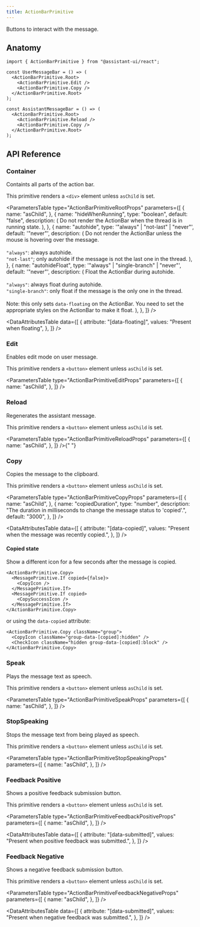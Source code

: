 ```yaml
---
title: ActionBarPrimitive
---
```


Buttons to interact with the message.


## Anatomy

```tsx
import { ActionBarPrimitive } from "@assistant-ui/react";

const UserMessageBar = () => (
  <ActionBarPrimitive.Root>
    <ActionBarPrimitive.Edit />
    <ActionBarPrimitive.Copy />
  </ActionBarPrimitive.Root>
);

const AssistantMessageBar = () => (
  <ActionBarPrimitive.Root>
    <ActionBarPrimitive.Reload />
    <ActionBarPrimitive.Copy />
  </ActionBarPrimitive.Root>
);
```

## API Reference

### Container

Containts all parts of the action bar.

This primitive renders a `<div>` element unless `asChild` is set.

<ParametersTable
  type="ActionBarPrimitiveRootProps"
  parameters={[
    {
      name: "asChild",
    },
    {
      name: "hideWhenRunning",
      type: "boolean",
      default: "false",
      description: (
        <span>
          Do not render the ActionBar when the thread is in running state.
        </span>
      ),
    },
    {
      name: "autohide",
      type: '"always" | "not-last" | "never"',
      default: '"never"',
      description: (
        <span>
          Do not render the ActionBar unless the mouse is hovering over the
          message.
          <br />
          <br />
          <Code>"always"</Code>: always autohide.
          <br />
          <Code>"not-last"</Code>; only autohide if the message is not the last
          one in the thread.
        </span>
      ),
    },
    {
      name: "autohideFloat",
      type: '"always" | "single-branch" | "never"',
      default: '"never"',
      description: (
        <span>
          Float the ActionBar during autohide.
          <br />
          <br />
          <Code>"always"</Code>: always float during autohide.
          <br />
          <Code>"single-branch"</Code>: only float if the message is the only
          one in the thread.
          <br />
          <br />
          Note: this only sets `data-floating` on the ActionBar. You need to set
          the appropriate styles on the ActionBar to make it float.
        </span>
      ),
    },
  ]}
/>

<DataAttributesTable
  data={[
    {
      attribute: "[data-floating]",
      values: "Present when floating",
    },
  ]}
/>

### Edit

Enables edit mode on user message.

This primitive renders a `<button>` element unless `asChild` is set.

<ParametersTable
  type="ActionBarPrimitiveEditProps"
  parameters={[
    {
      name: "asChild",
    },
  ]}
/>

### Reload

Regenerates the assistant message.

This primitive renders a `<button>` element unless `asChild` is set.

<ParametersTable
  type="ActionBarPrimitiveReloadProps"
  parameters={[
    {
      name: "asChild",
    },
  ]}
/>{" "}

### Copy

Copies the message to the clipboard.

This primitive renders a `<button>` element unless `asChild` is set.

<ParametersTable
  type="ActionBarPrimitiveCopyProps"
  parameters={[
    {
      name: "asChild",
    },
    {
      name: "copiedDuration",
      type: "number",
      description:
        "The duration in milliseconds to change the message status to 'copied'.",
      default: "3000",
    },
  ]}
/>

<DataAttributesTable
  data={[
    {
      attribute: "[data-copied]",
      values: "Present when the message was recently copied.",
    },
  ]}
/>

#### Copied state

Show a different icon for a few seconds after the message is copied.

```tsx
<ActionBarPrimitive.Copy>
  <MessagePrimitive.If copied={false}>
    <CopyIcon />
  </MessagePrimitive.If>
  <MessagePrimitive.If copied>
    <CopySuccessIcon />
  </MessagePrimitive.If>
</ActionBarPrimitive.Copy>
```

or using the `data-copied` attribute:

```tsx
<ActionBarPrimitive.Copy className="group">
  <CopyIcon className="group-data-[copied]:hidden" />
  <CheckIcon className="hidden group-data-[copied]:block" />
</ActionBarPrimitive.Copy>
```

### Speak

Plays the message text as speech.

This primitive renders a `<button>` element unless `asChild` is set.

<ParametersTable
  type="ActionBarPrimitiveSpeakProps"
  parameters={[
    {
      name: "asChild",
    },
  ]}
/>

### StopSpeaking

Stops the message text from being played as speech.

This primitive renders a `<button>` element unless `asChild` is set.

<ParametersTable
  type="ActionBarPrimitiveStopSpeakingProps"
  parameters={[
    {
      name: "asChild",
    },
  ]}
/>

### Feedback Positive

Shows a positive feedback submission button.

This primitive renders a `<button>` element unless `asChild` is set.

<ParametersTable
  type="ActionBarPrimitiveFeedbackPositiveProps"
  parameters={[
    {
      name: "asChild",
    },
  ]}
/>

<DataAttributesTable
  data={[
    {
      attribute: "[data-submitted]",
      values: "Present when positive feedback was submitted.",
    },
  ]}
/>

### Feedback Negative

Shows a negative feedback submission button.

This primitive renders a `<button>` element unless `asChild` is set.

<ParametersTable
  type="ActionBarPrimitiveFeedbackNegativeProps"
  parameters={[
    {
      name: "asChild",
    },
  ]}
/>

<DataAttributesTable
  data={[
    {
      attribute: "[data-submitted]",
      values: "Present when negative feedback was submitted.",
    },
  ]}
/>
